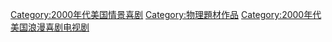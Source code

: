 [[Category:2000年代美国情景喜剧|Category:2000年代美国情景喜剧]]
[[Category:物理題材作品|Category:物理題材作品]]
[[Category:2000年代美国浪漫喜剧电视剧|Category:2000年代美国浪漫喜剧电视剧]]